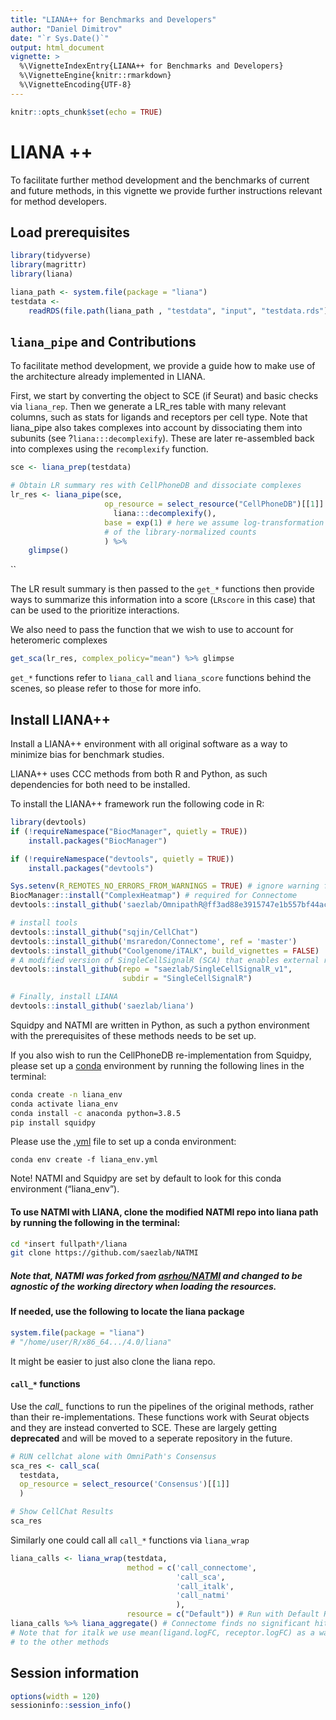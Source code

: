 ```yaml
---
title: "LIANA++ for Benchmarks and Developers"
author: "Daniel Dimitrov"
date: "`r Sys.Date()`"
output: html_document
vignette: >
  %\VignetteIndexEntry{LIANA++ for Benchmarks and Developers}
  %\VignetteEngine{knitr::rmarkdown}
  %\VignetteEncoding{UTF-8}
---
```


```r
knitr::opts_chunk$set(echo = TRUE)
```

# LIANA ++

To facilitate further method development and the benchmarks of current and future methods,
in this vignette we provide further instructions relevant for method developers.


## Load prerequisites
```r
library(tidyverse)
library(magrittr)
library(liana)

liana_path <- system.file(package = "liana")
testdata <-
    readRDS(file.path(liana_path , "testdata", "input", "testdata.rds"))
```


## `liana_pipe` and Contributions
To facilitate method development, we provide a guide how to make use of the architecture already implemented in LIANA.

First, we start by converting the object to SCE (if Seurat) and basic checks via `liana_rep`.
Then we generate a LR_res table with many relevant columns, such as stats for ligands and receptors per cell type.
Note that liana_pipe also takes complexes into account by dissociating them into subunits (see ?`liana:::decomplexify`).
These are later re-assembled back into complexes using the `recomplexify` function.
```r
sce <- liana_prep(testdata)

# Obtain LR summary res with CellPhoneDB and dissociate complexes
lr_res <- liana_pipe(sce,
                     op_resource = select_resource("CellPhoneDB")[[1]] %>%
                       liana:::decomplexify(),
                     base = exp(1) # here we assume log-transformation
                     # of the library-normalized counts
                     ) %>%
    glimpse()
```
``


The LR result summary is then passed to the `get_*` functions then provide ways
to summarize this information into a score (`LRscore` in this case) that can be
used to the prioritize interactions.

We also need to pass the function that we wish to use to account for heteromeric complexes
```r
get_sca(lr_res, complex_policy="mean") %>% glimpse
```
`get_*` functions refer to `liana_call` and `liana_score` functions behind the scenes, so please refer to those for more info.



## Install LIANA++
Install a LIANA++ environment with all original software as a way to minimize bias for benchmark studies.

LIANA++ uses CCC methods from both R and Python, as such dependencies for both need to be installed.

To install the LIANA++ framework run the following code in R:
```r
library(devtools)
if (!requireNamespace("BiocManager", quietly = TRUE))
    install.packages("BiocManager")

if (!requireNamespace("devtools", quietly = TRUE))
    install.packages("devtools")

Sys.setenv(R_REMOTES_NO_ERRORS_FROM_WARNINGS = TRUE) # ignore warning from iTALK
BiocManager::install("ComplexHeatmap") # required for Connectome
devtools::install_github('saezlab/OmnipathR@ff3ad88e3915747e1b557bf44ac5396f9525dd7e') # install 4.0 version of OmnipathR

# install tools
devtools::install_github("sqjin/CellChat")
devtools::install_github('msraredon/Connectome', ref = 'master')
devtools::install_github("Coolgenome/iTALK", build_vignettes = FALSE)
# A modified version of SingleCellSignalR (SCA) that enables external resources
devtools::install_github(repo = "saezlab/SingleCellSignalR_v1",
                         subdir = "SingleCellSignalR")

# Finally, install LIANA
devtools::install_github('saezlab/liana')
```



Squidpy and NATMI are written in Python, as such a python environment with
the prerequisites of these methods needs to be set up.

If you also wish to run the CellPhoneDB re-implementation from Squidpy, please set up
a [conda](https://docs.conda.io/projects/conda/en/latest/user-guide/index.html)
environment by running the following lines in the terminal:
```bash
conda create -n liana_env
conda activate liana_env
conda install -c anaconda python=3.8.5
pip install squidpy
```


Please use the [.yml](https://github.com/saezlab/liana/blob/master/liana_env.yml) file to set up a conda environment:
```
conda env create -f liana_env.yml
```

Note! NATMI and Squidpy are set by default to look for this conda environment ("liana_env").

#### To use NATMI with LIANA, clone the modified NATMI repo into liana path by running the following in the terminal:
```sh
cd *insert fullpath*/liana
git clone https://github.com/saezlab/NATMI
```

##### Note that, NATMI was forked from [asrhou/NATMI](https://github.com/asrhou/NATMI.git) and changed to be agnostic of the working directory when loading the resources.


#### If needed, use the following to locate the liana package
```r
system.file(package = "liana")
# "/home/user/R/x86_64.../4.0/liana"
```
It might be easier to just also clone the liana repo.

#### `call_*` functions
Use the *call_* functions to run the pipelines of the original methods, rather than their re-implementations.
These functions work with Seurat objects and they are instead converted to SCE. These are largely getting **deprecated**
and will be moved to a seperate repository in the future.
```r
# RUN cellchat alone with OmniPath's Consensus
sca_res <- call_sca(
  testdata,
  op_resource = select_resource('Consensus')[[1]]
  )

# Show CellChat Results
sca_res
```

Similarly one could call all `call_*` functions via `liana_wrap`
```r
liana_calls <- liana_wrap(testdata,
                          method = c('call_connectome',
                                     'call_sca',
                                     'call_italk',
                                     'call_natmi'
                                     ),
                          resource = c("Default")) # Run with Default Resources
liana_calls %>% liana_aggregate() # Connectome finds no significant hits here
# Note that for italk we use mean(ligand.logFC, receptor.logFC) as a way to compare
# to the other methods
```


## Session information
```r
options(width = 120)
sessioninfo::session_info()
```

